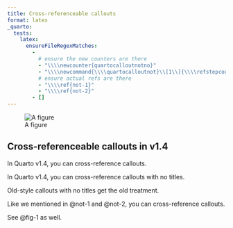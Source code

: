 ```yaml
---
title: Cross-referenceable callouts
format: latex
_quarto:
  tests:
    latex:
      ensureFileRegexMatches:
        -
          # ensure the new counters are there
          - "\\\\newcounter{quartocalloutnotno}"
          - "\\\\newcommand{\\\\quartocalloutnot}\\[1\\]{\\\\refstepcounter{quartocalloutnotno}\\\\label{#1}}"
          # ensure actual refs are there
          - "\\\\ref{not-1}"
          - "\\\\ref{not-2}"
        - []
---
```


![A figure](./test.jpg){#fig-1}

::: {#not-1 .callout-note}

## Cross-referenceable callouts in v1.4

In Quarto v1.4, you can cross-reference callouts.

:::

::: {#not-2 .callout-note}

In Quarto v1.4, you can cross-reference callouts with no titles.

:::


::: {.callout-note}

Old-style callouts with no titles get the old treatment.

:::


Like we mentioned in @not-1 and @not-2, you can cross-reference callouts.

See @fig-1 as well.